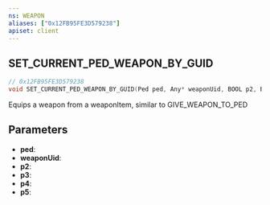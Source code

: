 ```yaml
---
ns: WEAPON
aliases: ["0x12FB95FE3D579238"]
apiset: client
---
```

## SET_CURRENT_PED_WEAPON_BY_GUID

```c
// 0x12FB95FE3D579238
void SET_CURRENT_PED_WEAPON_BY_GUID(Ped ped, Any* weaponUid, BOOL p2, BOOL p3, BOOL p4, BOOL p5);
```

Equips a weapon from a weaponItem, similar to GIVE_WEAPON_TO_PED

## Parameters
* **ped**:
* **weaponUid**:
* **p2**:
* **p3**:
* **p4**:
* **p5**: